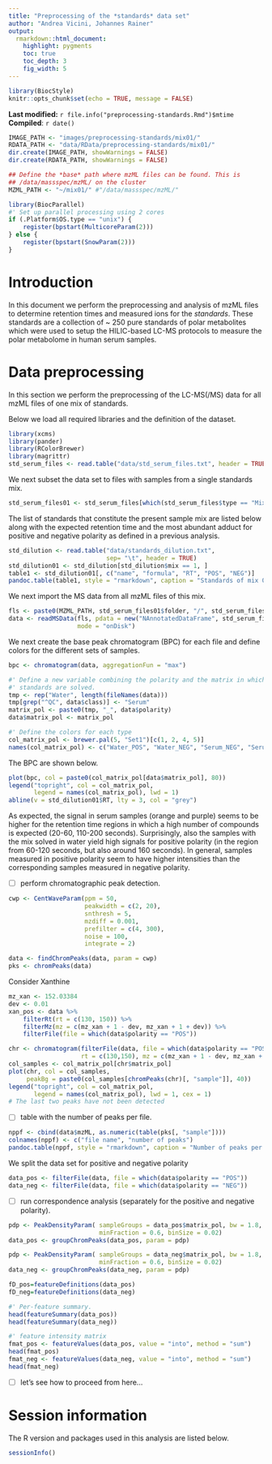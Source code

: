 ```yaml
---
title: "Preprocessing of the *standards* data set"
author: "Andrea Vicini, Johannes Rainer"
output:
  rmarkdown::html_document:
    highlight: pygments
    toc: true
    toc_depth: 3
    fig_width: 5
---
```


```r
library(BiocStyle)
knitr::opts_chunk$set(echo = TRUE, message = FALSE)
```

**Last modified:** `r file.info("preprocessing-standards.Rmd")$mtime`<br />
**Compiled**: `r date()`

```r
IMAGE_PATH <- "images/preprocessing-standards/mix01/"
RDATA_PATH <- "data/RData/preprocessing-standards/mix01/"
dir.create(IMAGE_PATH, showWarnings = FALSE)
dir.create(RDATA_PATH, showWarnings = FALSE)

## Define the *base* path where mzML files can be found. This is
## /data/massspec/mzML/ on the cluster
MZML_PATH <- "~/mix01/" #"/data/massspec/mzML/"

library(BiocParallel)
#' Set up parallel processing using 2 cores
if (.Platform$OS.type == "unix") {
    register(bpstart(MulticoreParam(2)))
} else {
    register(bpstart(SnowParam(2)))
}
```

# Introduction

In this document we perform the preprocessing and analysis of mzML files to
determine retention times and measured ions for the *standards*. These standards
are a collection of ~ 250 pure standards of polar metabolites which were used to
setup the HILIC-based LC-MS protocols to measure the polar metabolome in human
serum samples.


# Data preprocessing

In this section we perform the preprocessing of the LC-MS(/MS) data for all
mzML files of one mix of standards.

Below we load all required libraries and the definition of the dataset.

```r
library(xcms)
library(pander)
library(RColorBrewer)
library(magrittr)
std_serum_files <- read.table("data/std_serum_files.txt", header = TRUE)
```

We next subset the data set to files with samples from a single standards mix.

```r
std_serum_files01 <- std_serum_files[which(std_serum_files$type == "Mix01"), ]
```

The list of standards that constitute the present sample mix are listed below
along with the expected retention time and the most abundant adduct for positive
and negative polarity as defined in a previous analysis.

```r
std_dilution <- read.table("data/standards_dilution.txt",
                           sep= "\t", header = TRUE)
std_dilution01 <- std_dilution[std_dilution$mix == 1, ]
table1 <- std_dilution01[, c("name", "formula", "RT", "POS", "NEG")]
pandoc.table(table1, style = "rmarkdown", caption = "Standards of mix 01")
```

We next import the MS data from all mzML files of this mix.

```r
fls <- paste0(MZML_PATH, std_serum_files01$folder, "/", std_serum_files01$mzML)
data <- readMSData(fls, pdata = new("NAnnotatedDataFrame", std_serum_files01),
                   mode = "onDisk")
```

We next create the base peak chromatogram (BPC) for each file and define colors
for the different sets of samples.

```r
bpc <- chromatogram(data, aggregationFun = "max")

#' Define a new variable combining the polarity and the matrix in which the
#' standards are solved.
tmp <- rep("Water", length(fileNames(data)))
tmp[grep("^QC", data$class)] <- "Serum"
matrix_pol <- paste0(tmp, "_", data$polarity)
data$matrix_pol <- matrix_pol

#' Define the colors for each type
col_matrix_pol <- brewer.pal(5, "Set1")[c(1, 2, 4, 5)]
names(col_matrix_pol) <- c("Water_POS", "Water_NEG", "Serum_NEG", "Serum_POS")
```

The BPC are shown below.

```r
plot(bpc, col = paste0(col_matrix_pol[data$matrix_pol], 80))
legend("topright", col = col_matrix_pol,
       legend = names(col_matrix_pol), lwd = 1)
abline(v = std_dilution01$RT, lty = 3, col = "grey")
```

As expected, the signal in serum samples (orange and purple) seems to be higher
for the retention time regions in which a high number of compounds is expected
(20-60, 110-200 seconds). Surprisingly, also the samples with the mix solved in
water yield high signals for positive polarity (in the region from 60-120
seconds, but also around 160 seconds). In general, samples measured in positive
polarity seem to have higher intensities than the corresponding samples measured
in negative polarity.

- [ ] perform chromatographic peak detection.

```r
cwp <- CentWaveParam(ppm = 50,
                     peakwidth = c(2, 20),
                     snthresh = 5,
                     mzdiff = 0.001,
                     prefilter = c(4, 300),
                     noise = 100,
                     integrate = 2)

data <- findChromPeaks(data, param = cwp) 
pks <- chromPeaks(data)
```    
    
Consider Xanthine
```r
mz_xan <- 152.03384
dev <- 0.01
xan_pos <- data %>%
    filterRt(rt = c(130, 150)) %>%
    filterMz(mz = c(mz_xan + 1 - dev, mz_xan + 1 + dev)) %>%
    filterFile(file = which(data$polarity == "POS"))
```


```r
chr <- chromatogram(filterFile(data, file = which(data$polarity == "POS")), 
                    rt = c(130,150), mz = c(mz_xan + 1 - dev, mz_xan + 1 + dev))
col_samples <- col_matrix_pol[chr$matrix_pol]
plot(chr, col = col_samples, 
     peakBg = paste0(col_samples[chromPeaks(chr)[, "sample"]], 40))
legend("topright", col = col_matrix_pol,
       legend = names(col_matrix_pol), lwd = 1, cex = 1)
# The last two peaks have not been detected
```

- [ ] table with the number of peaks per file.

```r
nppf <- cbind(data$mzML, as.numeric(table(pks[, "sample"])))
colnames(nppf) <- c("file name", "number of peaks")
pandoc.table(nppf, style = "rmarkdown", caption = "Number of peaks per file")
```

We split the data set for positive and negative polarity
```r
data_pos <- filterFile(data, file = which(data$polarity == "POS"))
data_neg <- filterFile(data, file = which(data$polarity == "NEG"))
```
- [ ] run correspondence analysis (separately for the positive and negative
      polarity).
```r
pdp <- PeakDensityParam( sampleGroups = data_pos$matrix_pol, bw = 1.8,
                         minFraction = 0.6, binSize = 0.02)
data_pos <- groupChromPeaks(data_pos, param = pdp)

pdp <- PeakDensityParam( sampleGroups = data_neg$matrix_pol, bw = 1.8,
                         minFraction = 0.6, binSize = 0.02)
data_neg <- groupChromPeaks(data_neg, param = pdp) 

fD_pos=featureDefinitions(data_pos)
fD_neg=featureDefinitions(data_neg)
```
```r
#' Per-feature summary.
head(featureSummary(data_pos))
head(featureSummary(data_neg))
```

```r
#' feature intensity matrix
fmat_pos <- featureValues(data_pos, value = "into", method = "sum")
head(fmat_pos)
fmat_neg <- featureValues(data_neg, value = "into", method = "sum")
head(fmat_neg)
```


- [ ] let's see how to proceed from here...


# Session information

The R version and packages used in this analysis are listed below.

```r
sessionInfo()
```
